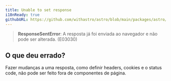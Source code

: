 ```yaml
---
title: Unable to set response
i18nReady: true
githubURL: https://github.com/withastro/astro/blob/main/packages/astro/src/core/errors/errors-data.ts
---
```


> **ResponseSentError**: A resposta já foi enviada ao navegador e não pode ser alterada. (E03030)

## O que deu errado?

Fazer mudanças a uma resposta, como definir headers, cookies e o status code, não pode ser feito fora de componentes de página.



